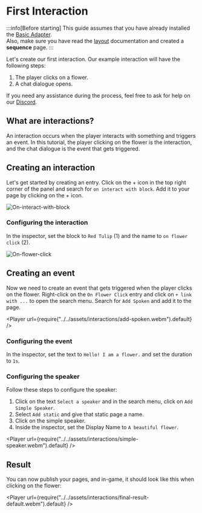 
# First Interaction

:::info[Before starting]
This guide assumes that you have already installed the [Basic Adapter](../../02-getting-started/01-installation.mdx#basic-adapter).\
Also, make sure you have read the [layout](../../02-getting-started/02-layout.mdx) documentation and created a **sequence** page.
:::

Let's create our first interaction. Our example interaction will have the following steps:

1. The player clicks on a flower.
2. A chat dialogue opens.

If you need any assistance during the process, feel free to ask for help on our [Discord](https://discord.gg/HtbKyuDDBw).

## What are interactions?

An interaction occurs when the player interacts with something and triggers an event. In this tutorial, the player clicking on the flower is the interaction, and the chat dialogue is the event that gets triggered.

## Creating an interaction

Let's get started by creating an entry. Click on the + icon in the top right corner of the panel and search for `on interact with block`. Add it to your page by clicking on the + icon.

![On-interact-with-block](../../assets/interactions/on-interact-with-block.png)

### Configuring the interaction

In the inspector, set the block to `Red Tulip` (1) and the name to `on flower click` (2).

![On-flower-click](../../assets/interactions/on_flower_click.png)

## Creating an event

Now we need to create an event that gets triggered when the player clicks on the flower. Right-click on the `On Flower Click` entry and click on `+ link with ...` to open the search menu. Search for `Add Spoken` and add it to the page.

<Player url={require("../../assets/interactions/add-spoken.webm").default} />

### Configuring the event

In the inspector, set the text to `Hello! I am a flower.` and set the duration to `1s`. 

### Configuring the speaker

Follow these steps to configure the speaker:
1. Click on the text `Select a speaker` and in the search menu, click on `Add Simple Speaker`. 
2. Select `Add static` and give that static page a name.
3. Click on the simple speaker.
4. Inside the inspector, set the Display Name to `A beautiful flower`.

<Player url={require("../../assets/interactions/simple-speaker.webm").default} />

## Result

You can now publish your pages, and in-game, it should look like this when clicking on the flower:

<Player url={require("../../assets/interactions/final-result-default.webm").default} />
